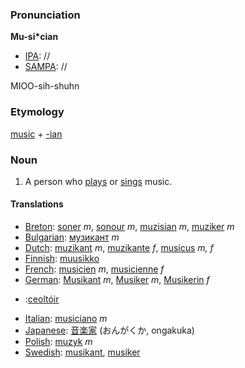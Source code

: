 ===Pronunciation===

'''Mu-si*cian'''
*[[IPA]]: //
*[[SAMPA]]: //
MIOO-sih-shuhn
===Etymology===

[[music]] + [[-ian]]

=== Noun ===
#A person who [[play]]s or [[sing]]s music.

====Translations====
*[[Breton]]: [[soner]] ''m'', [[sonour]] ''m'', [[muzisian]] ''m'', [[muziker]] ''m''
*[[Bulgarian]]: [[музикант]] ''m''
*[[Dutch]]: [[muzikant]] ''m'', [[muzikante]] ''f'', [[musicus]] ''m, f''
*[[Finnish]]: [[muusikko]]
*[[French]]: [[musicien]] ''m'', [[musicienne]] ''f''
*[[German]]: [[Musikant]] ''m'', [[Musiker]] ''m'', [[Musikerin]] ''f''
*{{ga}}:[[ceoltóir]]
*[[Italian]]: [[musiciano]] ''m''
*[[Japanese]]: [[音楽家]] (おんがくか, ongakuka)
*[[Polish]]: [[muzyk]] ''m''
*[[Swedish]]: [[musikant]], [[musiker]]